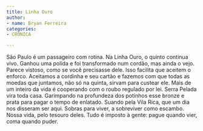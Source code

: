 ```yaml
---
title: Linha Ouro
author:
- name: Bryan Ferreira
categories:
- CRÔNICA

---
```


São Paulo é um passageiro com rotina. Na Linha Ouro, o quinto continua vivo. Ganhou uma polida e foi transformado num cordão, mas ainda o vejo. Parece vistoso, como se você precisasse dele. Isso facilita que aceitem o enforco. Aceitamos a cordinha e seu cartão e fazemos com que todas as moedas que juntamos, não só na quinta, sirvam para custear ele. Mais de um inteiro da vida é cooperando com o roubo regulado por lei. Serra Pelada vira toda casa. Garimpando na profundeza dos potinhos esse bronze e prata para pagar o tempo de enlatado. Suando pela Vila Rica, que um dia nos disseram ser aqui. Sobras para viver, a sobreviver como escambo. Nossa vida, pelo tesouro deles. Tudo é imposto à gente: pague quando vier, coma quando puder.
